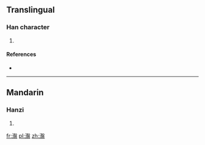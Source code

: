 ==Translingual==

===Han character===
{{Han char|rn=85|rad=水|as=15|sn=18|four=3711<sub>7</sub>|canj=水竹水廿 (EHET)}}

# {{defn|Han|sort=水15}}

====References====
* {{Han ref|kx=0659.010|dkj=18597|dj=1068.340|hdz=31779.070|uh=700A|ud=28682|bh=EFF8|bd=61432}}

----

==Mandarin==

===Hanzi===
{{cmn-hanzi|pin=[[pán]] ([[pan2]])|wg=p'an<sup>2</sup>}}

# {{defn|lang=cmn|sort=水15}}

[[fr:瀊]]
[[pl:瀊]]
[[zh:瀊]]